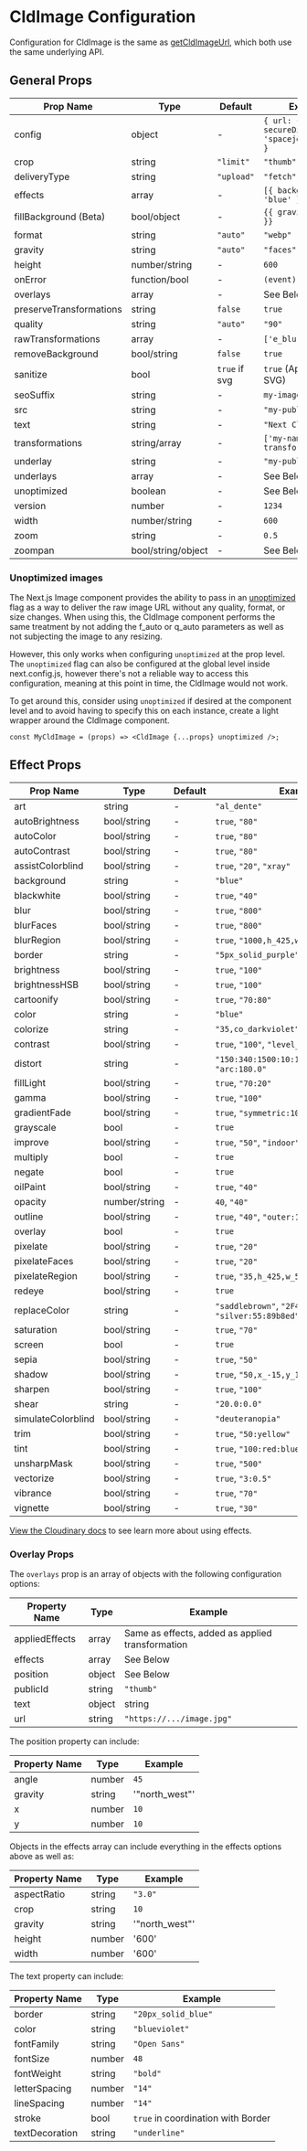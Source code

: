 

<Head>
  <title>CldImage Configuration - Next Cloudinary</title>
  <meta name="og:title" content="CldImage Configuration - Next Cloudinary" />
  <meta name="og:url" content={`https://next.cloudinary.dev/cldimage/configuration`} />
</Head>

<OgImage
  title="CldImage Configuration"
  twitterTitle="CldImage Configuration"
/>

# CldImage Configuration

Configuration for CldImage is the same as [getCldImageUrl](/getcldimageurl/configuration), which both use the same underlying API.

## General Props

| Prop Name          | Type               | Default    | Example                      |
|--------------------|--------------------|------------|------------------------------|
| config             | object             | -          | `{ url: { secureDistribution: 'spacejelly.dev' } }` |
| crop               | string             | `"limit"`  | `"thumb"`                    |
| deliveryType       | string             | `"upload"` | `"fetch"`                    |
| effects            | array              | -          | `[{ background: 'blue' }]`   |
| fillBackground (Beta) | bool/object     | -          | `{{ gravity: 'east' }}`      |
| format             | string             | `"auto"`   | `"webp"`                     |
| gravity            | string             | `"auto"`   | `"faces"`                    |
| height             | number/string      | -          | `600`                        |
| onError            | function/bool      | -          | `(event) => {}`              |
| overlays           | array              | -          | See Below                    |
| preserveTransformations | string        | `false`    | `true`                       |
| quality            | string             | `"auto"`   | `"90"`                       |
| rawTransformations | array              | -          | `['e_blur:2000']`            |
| removeBackground   | bool/string        | `false`    | `true`                       |
| sanitize           | bool               | `true` if svg | `true` (Applies only to SVG) |
| seoSuffix          | string             | -          | `my-image-content`           |
| src                | string             | -          | `"my-public-id"`             |
| text               | string             | -          | `"Next Cloudinary"`          |
| transformations    | string/array       | -          | `['my-named-transformation']`|
| underlay           | string             | -          | `"my-public-id"`             |
| underlays          | array              | -          | See Below                    |
| unoptimized        | boolean            | -          | See Below                    |
| version            | number             | -          | `1234`                       |
| width              | number/string      | -          | `600`                        |
| zoom               | string             | -          | `0.5`                        |
| zoompan            | bool/string/object | -          | See Below                    |

### Unoptimized images

The Next.js Image component provides the ability to pass in an [unoptimized](https://nextjs.org/docs/pages/api-reference/components/image#unoptimized)
flag as a way to deliver the raw image URL without any quality, format, or size changes. When using
this, the CldImage component performs the same treatment by not adding the f_auto or q_auto parameters
as well as not subjecting the image to any resizing.

However, this only works when configuring `unoptimized` at the prop level. The `unoptimized` flag
can also be configured at the global level inside next.config.js, however there's not a reliable
way to access this configuration, meaning at this point in time, the CldImage would not work.

To get around this, consider using `unoptimized` if desired at the component level and to avoid
having to specify this on each instance, create a light wrapper around the CldImage component.

```
const MyCldImage = (props) => <CldImage {...props} unoptimized />;
```


## Effect Props

| Prop Name          | Type        | Default | Example                                              |
| ------------------ | ----------- | ------- | ---------------------------------------------------- |
| art                | string      | -       | `"al_dente"`                                         |
| autoBrightness     | bool/string | -       | `true`, `"80"`                                       |
| autoColor          | bool/string | -       | `true`, `"80"`                                       |
| autoContrast       | bool/string | -       | `true`, `"80"`                                       |
| assistColorblind   | bool/string | -       | `true`, `"20"`, `"xray"`                             |
| background         | string      | -       | `"blue"`                                             |
| blackwhite         | bool/string | -       | `true`, `"40"`                                       |
| blur               | bool/string | -       | `true`, `"800"`                                      |
| blurFaces          | bool/string | -       | `true`, `"800"`                                      |
| blurRegion         | bool/string | -       | `true`, `"1000,h_425,w_550,x_600,y_400"`             |
| border             | string      | -       | `"5px_solid_purple"`                                 |
| brightness         | bool/string | -       | `true`, `"100"`                                      |
| brightnessHSB      | bool/string | -       | `true`, `"100"`                                      |
| cartoonify         | bool/string | -       | `true`, `"70:80"`                                    |
| color              | string      | -       | `"blue"`                                             |
| colorize           | string      | -       | `"35,co_darkviolet"`                                 |
| contrast           | bool/string | -       | `true`, `"100"`, `"level_-70"`                       |
| distort            | string      | -       | `"150:340:1500:10:1500:1550:50:1000"`, `"arc:180.0"` |
| fillLight          | bool/string | -       | `true`, `"70:20"`                                    |
| gamma              | bool/string | -       | `true`, `"100"`                                      |
| gradientFade       | bool/string | -       | `true`, `"symmetric:10,x_0.2,y_0.4"`                 |
| grayscale          | bool        | -       | `true`                                               |
| improve            | bool/string | -       | `true`, `"50"`, `"indoor"`                           |
| multiply           | bool        | -       | `true`                                               |
| negate             | bool        | -       | `true`                                               |
| oilPaint           | bool/string | -       | `true`, `"40"`                                       |
| opacity            | number/string | -     | `40`, `"40"`                                         |
| outline            | bool/string | -       | `true`, `"40"`, `"outer:15:200"`                     |
| overlay            | bool        | -       | `true`                                               |
| pixelate           | bool/string | -       | `true`, `"20"`                                       |
| pixelateFaces      | bool/string | -       | `true`, `"20"`                                       |
| pixelateRegion     | bool/string | -       | `true`, `"35,h_425,w_550,x_600,y_400"`               |
| redeye             | bool/string | -       | `true`                                               |
| replaceColor       | string      | -       | `"saddlebrown"`, `"2F4F4F:20"`, `"silver:55:89b8ed"` |
| saturation         | bool/string | -       | `true`, `"70"`                                       |
| screen             | bool        | -       | `true`                                               |
| sepia              | bool/string | -       | `true`, `"50"`                                       |
| shadow             | bool/string | -       | `true`, `"50,x_-15,y_15"`                            |
| sharpen            | bool/string | -       | `true`, `"100"`                                      |
| shear              | string      | -       | `"20.0:0.0"`                                         |
| simulateColorblind | bool/string | -       | `"deuteranopia"`                                     |
| trim               | bool/string | -       | `true`, `"50:yellow"`                                |
| tint               | bool/string | -       | `true`, `"100:red:blue:yellow"`                      |
| unsharpMask        | bool/string | -       | `true`, `"500"`                                      |
| vectorize          | bool/string | -       | `true`, `"3:0.5"`                                    |
| vibrance           | bool/string | -       | `true`, `"70"`                                       |
| vignette           | bool/string | -       | `true`, `"30"`                                       |

[View the Cloudinary docs](https://cloudinary.com/documentation/transformation_reference#e_effect) to see learn more about using effects.

### Overlay Props

The `overlays` prop is an array of objects with the following configuration options:

| Property Name    | Type          | Example                              |
|------------------|---------------|--------------------------------------|
| appliedEffects   | array         | Same as effects, added as applied transformation |
| effects          | array         | See Below                            |
| position         | object        | See Below                            |
| publicId         | string        | `"thumb"`                            |
| text             | object|string | `"Next Cloudinary"` or See Below     |
| url              | string        | `"https://.../image.jpg"`            |

The position property can include:

| Property Name | Type   | Example        |
| ------------- | ------ | -------------- |
| angle         | number | `45`           |
| gravity       | string | '"north_west"' |
| x             | number | `10`           |
| y             | number | `10`           |

Objects in the effects array can include everything in the effects options above as well as:

| Property Name | Type   | Example        |
| ------------- | ------ | -------------- |
| aspectRatio   | string | `"3.0"`        |
| crop          | string | `10`           |
| gravity       | string | '"north_west"' |
| height        | number | '600'          |
| width         | number | '600'          |

The text property can include:

| Property Name  | Type   | Example                                    |
| -------------- | ------ | ------------------------------------------ |
| border         | string | `"20px_solid_blue"`                        |
| color          | string | `"blueviolet"`                             |
| fontFamily     | string | `"Open Sans"`                              |
| fontSize       | number | `48`                                       |
| fontWeight     | string | `"bold"`                                   |
| letterSpacing  | number | `"14"`                                     |
| lineSpacing    | number | `"14"`                                     |
| stroke         | bool   | `true` in coordination with Border         |
| textDecoration | string | `"underline"`                              |
